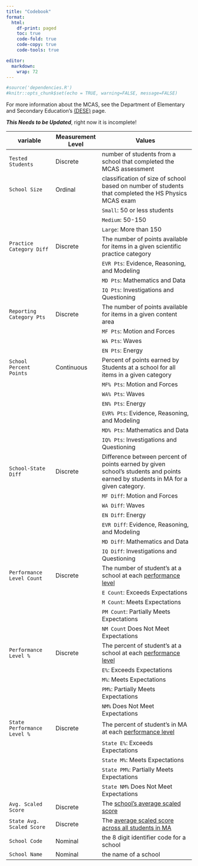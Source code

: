 ```yaml
---
title: "Codebook"
format:
  html:
    df-print: paged
    toc: true
    code-fold: true
    code-copy: true
    code-tools: true

editor: 
  markdown: 
    wrap: 72
---
```

```r

#source('dependencies.R')
#knitr::opts_chunk$set(echo = TRUE, warning=FALSE, message=FALSE)

```

For more information about the MCAS, see the Department of Elementary
and Secondary Education's
[(DESE)](https://www.doe.mass.edu/mcas/results.html) page.

***This Needs to be Updated***, right now it is incomplete!

| variable               | Measurement Level | Values                                                                                                                                         |
|------------------|------------------|------------------------------------|
| `Tested Students`     | Discrete           | number of students from a school that completed the MCAS assessment                                                                                                                 |
| `School Size`     | Ordinal           | classification of size of school based on number of students that completed the HS Physics MCAS exam                                                                                                                 |
|                        |                   | `Small`: 50 or less students                                                                                                                              |
|                        |                   | `Medium`: 50-150                                                                                                                                         |
|                        |                   | `Large`: More than 150
| `Practice Category Diff`   | Discrete           | The number of points available for items in a given scientific practice category                                                                                                                       |
|                        |                   | `EVR Pts`: Evidence, Reasoning, and Modeling                                                                                                                              |
|                        |                   | `MD Pts`: Mathematics and Data                                                                                                                                         |
|                        |                   | `IQ Pts`: Investigations and Questioning                                                                                                                                        |
| `Reporting Category Pts`   | Discrete           | The number of points available for items in a given content area                                                                                                                       |
|                        |                   | `MF Pts`: Motion and Forces                                                                                                                              |
|                        |                   | `WA Pts`: Waves                                                                                                                                         |
|                        |                   | `EN Pts`: Energy                                                                                                                                        |
| `School Percent Points`    | Continuous        | Percent of points earned by Students at a school for all items in a given category                                                                           |
|                        |                   | `MF% Pts`: Motion and Forces                                                                                                                              |
|                        |                   | `WA% Pts`: Waves                                                                                                                                         |
|                        |                   | `EN% Pts`: Energy                                                                                                                                        |
|                        |                   | `EVR% Pts`: Evidence, Reasoning, and Modeling                                                                                                                              |
|                        |                   | `MD% Pts`: Mathematics and Data                                                                                                                                         |
|                        |                   | `IQ% Pts`: Investigations and Questioning                                                                                                                                        |
| `School-State Diff`        | Discrete          | Difference between percent of points earned by given school's students and points earned by students in MA for a given category.                              |
|                        |                   | `MF Diff`: Motion and Forces                                                                                                                              |
|                        |                   | `WA Diff`: Waves                                                                                                                                         |
|                        |                   | `EN Diff`: Energy                                                                                                                                        |
|                        |                   | `EVR Diff`: Evidence, Reasoning, and Modeling                                                                                                                              |
|                        |                   | `MD Diff`: Mathematics and Data                                                                                                                                         |
|                        |                   | `IQ Diff`: Investigations and Questioning                                                                                                                                        |
| `Performance Level Count`| Discrete           | The number of student's at a school at each [performance level](https://www.doe.mass.edu/mcas/tdd/pld/)                                                                      |
|                        |                   | `E Count`: Exceeds Expectations                                                                                                                           |
|                        |                   | `M Count`: Meets Expectations                                                                                                                             |
|                        |                   | `PM Count`: Partially Meets Expectations                                                                                                                   |
|                        |                   | `NM Count` Does Not Meet Expectations                                                                                                                     |
| `Performance Level %`| Discrete           | The percent of student's at a school at each [performance level](https://www.doe.mass.edu/mcas/tdd/pld/)                                                                      |
|                        |                   | `E%`: Exceeds Expectations                                                                                                                           |
|                        |                   | `M%`: Meets Expectations                                                                                                                             |
|                        |                   | `PM%`: Partially Meets Expectations                                                                                                                   |
|                        |                   | `NM%` Does Not Meet Expectations                                                                                                                     |
| `State Performance Level %`| Discrete           | The percent of student's in MA at each [performance level](https://www.doe.mass.edu/mcas/tdd/pld/)                                                                      |
|                        |                   | `State E%`: Exceeds Expectations                                                                                                                           |
|                        |                   | `State M%`: Meets Expectations                                                                                                                             |
|                        |                   | `State PM%`: Partially Meets Expectations                                                                                                                   |
|                        |                   | `State NM%` Does Not Meet Expectations                                                                                                                     |
| `Avg. Scaled Score`   | Discrete          | The [school's average scaled score](https://www.doe.mass.edu/mcas/parents/pgreport/ghs-english.pdf)  |
| `State Avg. Scaled Score`| Discrete        | The [average scaled score across all students in MA](https://www.doe.mass.edu/mcas/growth/default.html)        |
| `School Code`               | Nominal     | the 8 digit identifier code for a school                                                                 |
| `School Name`               | Nominal     | the name of a school                                                                 |



